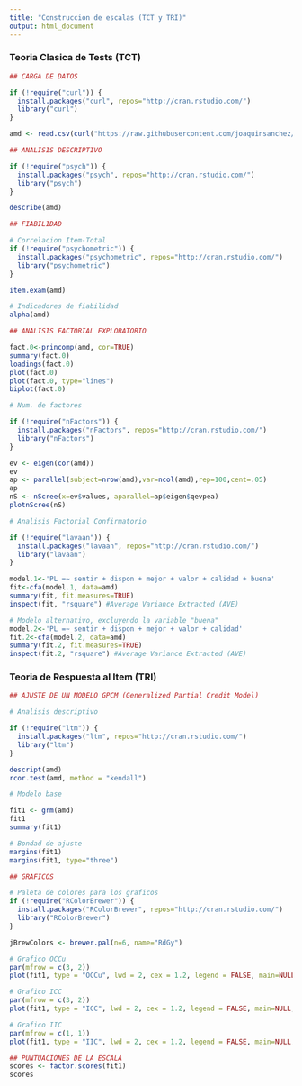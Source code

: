 ---
title: "Construccion de escalas (TCT y TRI)"
output: html_document
---

### Teoria Clasica de Tests (TCT)
```{r}

## CARGA DE DATOS

if (!require("curl")) {
  install.packages("curl", repos="http://cran.rstudio.com/") 
  library("curl")
}

amd <- read.csv(curl("https://raw.githubusercontent.com/joaquinsanchez/LibroEP/master/Cap_4/amd.csv"), sep = ";")

## ANALISIS DESCRIPTIVO

if (!require("psych")) {
  install.packages("psych", repos="http://cran.rstudio.com/") 
  library("psych")
}

describe(amd)

## FIABILIDAD

# Correlacion Item-Total 
if (!require("psychometric")) {
  install.packages("psychometric", repos="http://cran.rstudio.com/") 
  library("psychometric")
}

item.exam(amd)

# Indicadores de fiabilidad
alpha(amd)

## ANALISIS FACTORIAL EXPLORATORIO

fact.0<-princomp(amd, cor=TRUE)
summary(fact.0)
loadings(fact.0)
plot(fact.0)
plot(fact.0, type="lines")
biplot(fact.0)

# Num. de factores

if (!require("nFactors")) {
  install.packages("nFactors", repos="http://cran.rstudio.com/") 
  library("nFactors")
}

ev <- eigen(cor(amd))
ev
ap <- parallel(subject=nrow(amd),var=ncol(amd),rep=100,cent=.05)
ap
nS <- nScree(x=ev$values, aparallel=ap$eigen$qevpea)
plotnScree(nS)

# Analisis Factorial Confirmatorio 

if (!require("lavaan")) {
  install.packages("lavaan", repos="http://cran.rstudio.com/") 
  library("lavaan")
}

model.1<-'PL =~ sentir + dispon + mejor + valor + calidad + buena'
fit<-cfa(model.1, data=amd)
summary(fit, fit.measures=TRUE)
inspect(fit, "rsquare") #Average Variance Extracted (AVE)

# Modelo alternativo, excluyendo la variable "buena"
model.2<-'PL =~ sentir + dispon + mejor + valor + calidad'
fit.2<-cfa(model.2, data=amd)
summary(fit.2, fit.measures=TRUE)
inspect(fit.2, "rsquare") #Average Variance Extracted (AVE)

```
### Teoria de Respuesta al Item (TRI) 

```{r}

## AJUSTE DE UN MODELO GPCM (Generalized Partial Credit Model)

# Analisis descriptivo

if (!require("ltm")) {
  install.packages("ltm", repos="http://cran.rstudio.com/") 
  library("ltm")
}

descript(amd)
rcor.test(amd, method = "kendall")

# Modelo base

fit1 <- grm(amd)
fit1
summary(fit1)

# Bondad de ajuste
margins(fit1)
margins(fit1, type="three")

## GRAFICOS

# Paleta de colores para los graficos
if (!require("RColorBrewer")) {
  install.packages("RColorBrewer", repos="http://cran.rstudio.com/") 
  library("RColorBrewer")
}

jBrewColors <- brewer.pal(n=6, name="RdGy")

# Grafico OCCu
par(mfrow = c(3, 2))
plot(fit1, type = "OCCu", lwd = 2, cex = 1.2, legend = FALSE, main=NULL, cx = "topleft", ylab="Probabilidad", xlab = "Actitud hacia la MD", cex.main = 1.5, cex.lab = 1.3, cex.axis = 1.1, col=jBrewColors)

# Grafico ICC
par(mfrow = c(3, 2))
plot(fit1, type = "ICC", lwd = 2, cex = 1.2, legend = FALSE, main=NULL, cx = "topleft", ylab="Probabilidad", xlab = "Actitud hacia la MD", cex.main = 1.5, cex.lab = 1.3, cex.axis = 1.1, col=jBrewColors)

# Grafico IIC
par(mfrow = c(1, 1))
plot(fit1, type = "IIC", lwd = 2, cex = 1.2, legend = FALSE, main=NULL, cx = "topleft", ylab="Información", xlab = "Actitud hacia la MD", cex.main = 1.5, cex.lab = 1.3, cex.axis = 1.1, col=jBrewColors)

## PUNTUACIONES DE LA ESCALA
scores <- factor.scores(fit1)
scores

```
